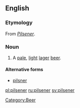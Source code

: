 ==English==

===Etymology===
From {{etyl|de}} ''[[Pilsener]]''.

===Noun===
{{en-noun}}

# A [[pale]], [[light]] [[lager]] [[beer]].

====Alternative forms====
* [[pilsner]]
[[Category:Beer]]

[[pl:pilsener]]
[[ru:pilsener]]
[[sv:pilsener]]